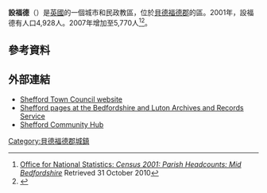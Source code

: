 {{Infobox UK place
 |country = 英格蘭
 |latitude= 52.037
 |longitude= -0.332
 |official_name= Shefford
| population = 4,928
| population_ref =（2001年）
|civil_parish=  Shefford
|lieutenancy_england = [[貝德福德郡|貝德福德郡]]
|region= 東英格蘭
|static_image=[[File:sheffordhighstreet.jpg|240px]]
|static_image_caption= 
|london_distance=
}}
'''設福德'''（{{lang-en|Shefford}}）是[[英國|英國]]的一個城市和民政教區，位於[[貝德福德郡|貝德福德郡]]的{{Link-en|中央貝德福德郡|Central Bedfordshire}}區。2001年，設福德有人口4,928人。2007年增加至5,770人<ref>[http://www.neighbourhood.statistics.gov.uk/dissemination/viewFullDataset.do?instanceSelection=03070&productId=779&$ph=60_61&datasetInstanceId=3070&startColumn=1&numberOfColumns=8&containerAreaId=790320 Office for National Statistics: ''Census 2001: Parish Headcounts: Mid Bedfordshire''] {{Wayback|url=http://www.neighbourhood.statistics.gov.uk/dissemination/viewFullDataset.do?instanceSelection=03070&productId=779&$ph=60_61&datasetInstanceId=3070&startColumn=1&numberOfColumns=8&containerAreaId=790320 |date=20130526233238 }} Retrieved 31 October 2010</ref><ref>{{Cite web |url=http://www.centralbedfordshire.gov.uk/council-and-democracy/statistics/population.aspx |title=Bedfordshire County Council: ''Population Estimates and Forecasts: 2007'' |access-date=2016-03-07 |archive-url=https://web.archive.org/web/20101210193306/http://www.centralbedfordshire.gov.uk/council-and-democracy/statistics/population.aspx |archive-date=2010-12-10 |dead-url=yes }}</ref>。

==參考資料==
{{Reflist}}
==外部連結==
{{Commonscat|Shefford, Bedfordshire|設福德}}
* [http://www.sheffordtown.co.uk/ Shefford Town Council website] {{Wayback|url=http://www.sheffordtown.co.uk/ |date=20201101021857 }}
* [https://web.archive.org/web/20090502140426/http://www.bedfordshire.gov.uk/CommunityAndLiving/ArchivesAndRecordOffice/CommunityArchives/Shefford/SheffordIndexOfPages.aspx Shefford pages at the Bedfordshire and Luton Archives and Records Service]
* [http://www.tocacity.com/location/united-kingdom/england/shefford/ Shefford Community Hub]{{dead link|date=2017年10月 |bot=InternetArchiveBot }}

[[Category:貝德福德郡城鎮|Category:貝德福德郡城鎮]]